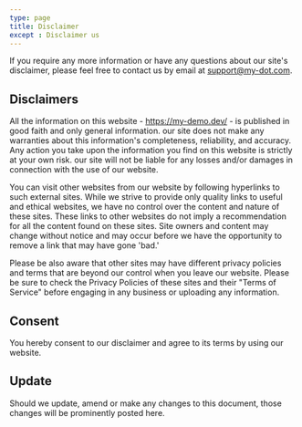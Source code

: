 ```yaml
---
type: page
title: Disclaimer
except : Disclaimer us
---
```


If you require any more information or have any questions about our site's disclaimer, please feel free to contact us by email at support@my-dot.com.

## Disclaimers
All the information on this website - https://my-demo.dev/ - is published in good faith and only general information. our site does not make any warranties about this information's completeness, reliability, and accuracy. Any action you take upon the information you find on this website is strictly at your own risk. our site will not be liable for any losses and/or damages in connection with the use of our website.

You can visit other websites from our website by following hyperlinks to such external sites. While we strive to provide only quality links to useful and ethical websites, we have no control over the content and nature of these sites. These links to other websites do not imply a recommendation for all the content found on these sites. Site owners and content may change without notice and may occur before we have the opportunity to remove a link that may have gone 'bad.'

Please be also aware that other sites may have different privacy policies and terms that are beyond our control when you leave our website. Please be sure to check the Privacy Policies of these sites and their "Terms of Service" before engaging in any business or uploading any information.

## Consent
You hereby consent to our disclaimer and agree to its terms by using our website.

## Update
Should we update, amend or make any changes to this document, those changes will be prominently posted here.
